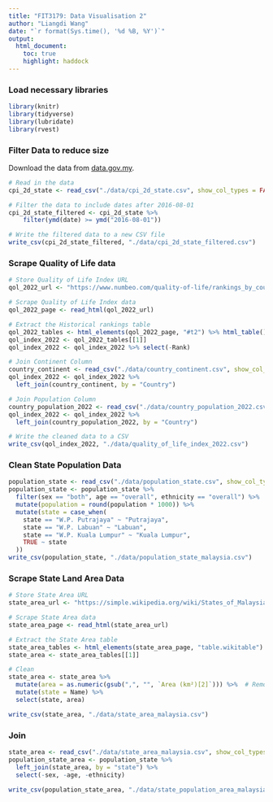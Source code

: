 ```yaml
---
title: "FIT3179: Data Visualisation 2"
author: "Liangdi Wang"
date: "`r format(Sys.time(), '%d %B, %Y')`"
output:
  html_document:
    toc: true
    highlight: haddock
---
```


### Load necessary libraries

```r
library(knitr)
library(tidyverse)
library(lubridate)
library(rvest)
```

### Filter Data to reduce size

Download the data from [data.gov.my](https://data.gov.my/data-catalogue/cpi_state).

```r
# Read in the data
cpi_2d_state <- read_csv("./data/cpi_2d_state.csv", show_col_types = FALSE)

# Filter the data to include dates after 2016-08-01
cpi_2d_state_filtered <- cpi_2d_state %>%
    filter(ymd(date) >= ymd("2016-08-01"))

# Write the filtered data to a new CSV file
write_csv(cpi_2d_state_filtered, "./data/cpi_2d_state_filtered.csv")
```

### Scrape Quality of Life data

```r
# Store Quality of Life Index URL
qol_2022_url <- "https://www.numbeo.com/quality-of-life/rankings_by_country.jsp?title=2022"

# Scrape Quality of Life Index data
qol_2022_page <- read_html(qol_2022_url)

# Extract the Historical rankings table
qol_2022_tables <- html_elements(qol_2022_page, "#t2") %>% html_table()
qol_index_2022 <- qol_2022_tables[[1]]
qol_index_2022 <- qol_index_2022 %>% select(-Rank)

# Join Continent Column
country_continent <- read_csv("./data/country_continent.csv", show_col_types = FALSE)
qol_index_2022 <- qol_index_2022 %>%
  left_join(country_continent, by = "Country")

# Join Population Column
country_population_2022 <- read_csv("./data/country_population_2022.csv", show_col_types = FALSE)
qol_index_2022 <- qol_index_2022 %>%
  left_join(country_population_2022, by = "Country")

# Write the cleaned data to a CSV
write_csv(qol_index_2022, "./data/quality_of_life_index_2022.csv")
```

### Clean State Population Data

```r
population_state <- read_csv("./data/population_state.csv", show_col_types = FALSE)
population_state <- population_state %>%
  filter(sex == "both", age == "overall", ethnicity == "overall") %>%
  mutate(population = round(population * 1000)) %>%
  mutate(state = case_when(
    state == "W.P. Putrajaya" ~ "Putrajaya",
    state == "W.P. Labuan" ~ "Labuan",
    state == "W.P. Kuala Lumpur" ~ "Kuala Lumpur",
    TRUE ~ state
  ))
write_csv(population_state, "./data/population_state_malaysia.csv")
```

### Scrape State Land Area Data

```r
# Store State Area URL
state_area_url <- "https://simple.wikipedia.org/wiki/States_of_Malaysia"

# Scrape State Area data
state_area_page <- read_html(state_area_url)

# Extract the State Area table
state_area_tables <- html_elements(state_area_page, "table.wikitable") %>% html_table()
state_area <- state_area_tables[[1]]

# Clean
state_area <- state_area %>%
  mutate(area = as.numeric(gsub(",", "", `Area (km²)[2]`))) %>%  # Remove commas and convert to numeric
  mutate(state = Name) %>%
  select(state, area)

write_csv(state_area, "./data/state_area_malaysia.csv")
```

### Join

```r
state_area <- read_csv("./data/state_area_malaysia.csv", show_col_types = FALSE)
population_state_area <- population_state %>%
  left_join(state_area, by = "state") %>%
  select(-sex, -age, -ethnicity)

write_csv(population_state_area, "./data/state_population_area_malaysia.csv")
```
